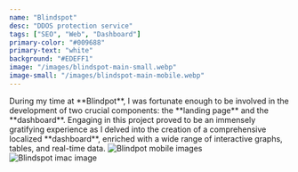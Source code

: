 ```yaml
---
name: "Blindspot"
desc: "DDOS protection service"
tags: ["SEO", "Web", "Dashboard"]
primary-color: "#009688"
primary-text: "white"
background: "#EDEFF1"
image: "/images/blindspot-main-small.webp"
image-small: "/images/blindspot-main-mobile.webp"
---
```



<Flex>
    <FlexItem>
        <BigText text="Website and dashboard for DDoS protection service." />
    </FlexItem>
    <FlexItem>
        During my time at **Blindpot**, I was fortunate enough 
        to be involved in the development of two crucial components: 
        the **landing page** and the **dashboard**. Engaging in this project
         proved to be an immensely gratifying experience as I delved 
         into the creation of a comprehensive localized **dashboard**,
          enriched with a wide range of interactive graphs, tables,
          and real-time data.
    </FlexItem>
</Flex>

<Flex>
    <FlexItem>
        <MovingCard
            class="bg-[#EDEFF1] mt-7 md:mr-5"
            transform={13}
        >
            <img decode="async" loading="lazy" alt="Blindpot mobile images" src={blindspot_mobile} />
        </MovingCard>
    </FlexItem>
    <FlexItem>
        <MovingCard 
            class="bg-[#EDEFF1] mt-10 md:mt-16 md:mr-5"
            transform={26}
        >
            <img decode="async" loading="lazy" alt="Blindspot imac image" src={blindspot_imac} />
        </MovingCard>
    </FlexItem>
</Flex>